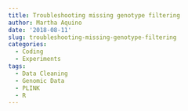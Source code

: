 ```yaml
---
title: Troubleshooting missing genotype filtering
author: Martha Aquino
date: '2018-08-11'
slug: troubleshooting-missing-genotype-filtering
categories:
  - Coding
  - Experiments
tags:
  - Data Cleaning
  - Genomic Data
  - PLINK
  - R
---
```


